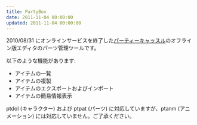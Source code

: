 ---
title: PartyBox
date: 2011-11-04 00:00:00
updated: 2011-11-04 00:00:00
---


<DownloadLink path="apps/PartyBox/" />

2010/08/31 にオンラインサービスを終了した[パーティーキャッスル](http://blog.square-enix.com/partycastle/)のオフライン版エディタのパーツ管理ツールです。

以下のような機能があります:

- アイテムの一覧
- アイテムの複製
- アイテムのエクスポートおよびインポート
- アイテムの簡易情報表示

ptdol (キャラクター) および ptpat (パーツ) に対応していますが、ptanm (アニメーション) には対応していません。ご了承ください。
